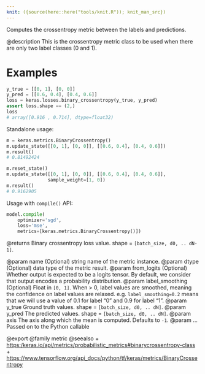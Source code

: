 ```yaml
---
knit: ({source(here::here("tools/knit.R")); knit_man_src})
---
```

Computes the crossentropy metric between the labels and predictions.

@description
This is the crossentropy metric class to be used when there are only two
label classes (0 and 1).

# Examples
```python
y_true = [[0, 1], [0, 0]]
y_pred = [[0.6, 0.4], [0.4, 0.6]]
loss = keras.losses.binary_crossentropy(y_true, y_pred)
assert loss.shape == (2,)
loss
# array([0.916 , 0.714], dtype=float32)
```
Standalone usage:

```python
m = keras.metrics.BinaryCrossentropy()
m.update_state([[0, 1], [0, 0]], [[0.6, 0.4], [0.4, 0.6]])
m.result()
# 0.81492424
```

```python
m.reset_state()
m.update_state([[0, 1], [0, 0]], [[0.6, 0.4], [0.4, 0.6]],
               sample_weight=[1, 0])
m.result()
# 0.9162905
```

Usage with `compile()` API:

```python
model.compile(
    optimizer='sgd',
    loss='mse',
    metrics=[keras.metrics.BinaryCrossentropy()])
```

@returns
Binary crossentropy loss value. shape = `[batch_size, d0, .. dN-1]`.

@param name (Optional) string name of the metric instance.
@param dtype (Optional) data type of the metric result.
@param from_logits (Optional) Whether output is expected
    to be a logits tensor. By default, we consider
    that output encodes a probability distribution.
@param label_smoothing (Optional) Float in `[0, 1]`.
    When > 0, label values are smoothed,
    meaning the confidence on label values are relaxed.
    e.g. `label_smoothing=0.2` means that we will use
    a value of 0.1 for label "0" and 0.9 for label "1".
@param y_true Ground truth values. shape = `[batch_size, d0, .. dN]`.
@param y_pred The predicted values. shape = `[batch_size, d0, .. dN]`.
@param axis The axis along which the mean is computed. Defaults to `-1`.
@param ... Passed on to the Python callable

@export
@family metric
@seealso
+ <https:/keras.io/api/metrics/probabilistic_metrics#binarycrossentropy-class>
+ <https://www.tensorflow.org/api_docs/python/tf/keras/metrics/BinaryCrossentropy>
